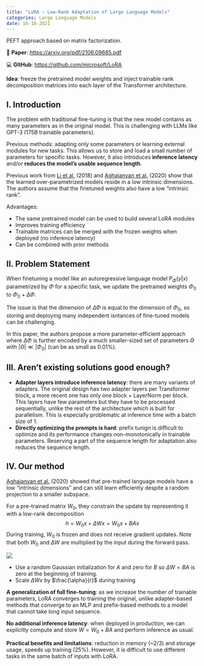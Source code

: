 ```yaml
---
title: "LoRA – Low-Rank Adaptation of Large Language Models"
categories: Large Language Models
date: 16-10-2021
---
```


::: {.callout-tip}
PEFT approach based on matrix factorization.
:::

📝 **Paper**: [https://arxiv.org/pdf/2106.09685.pdf](https://arxiv.org/pdf/2106.09685.pdf)

💻 **GItHub**: [https://github.com/microsoft/LoRA](https://github.com/microsoft/LoRA)

**Idea**: freeze the pretrained model weights and inject trainable rank decomposition matrices into each layer of the Transformer architecture.

## I. Introduction

The problem with traditional fine-tuning is that the new model contains as many parameters as in the original model. This is challenging with LLMs like GPT-3 (175B trainable parameters).

Previous methods: adapting only some parameters or learning external modules for new tasks. This allows us to store and load a small number of parameters for specific tasks. However, it also introduces **inference latency** and/or **reduces the model's usable sequence length**.

Previous work from [Li et al.](https://arxiv.org/abs/1804.08838) (2018) and [Aghajanyan et al.](https://arxiv.org/abs/2012.13255) (2020) show that the learned over-parametrized models reside in a low intrinsic dimensions. The authors assume that the finetuned weights also have a low "intrinsic rank".

Advantages:

* The same pretrained model can be used to build several LoRA modules
* Improves training efficiency
* Trainable matrices can be merged with the frozen weights when deployed (no inference latency)
* Can be combined with prior methods

## II. Problem Statement

When finetuning a model like an autoregressive language model $P_{\Phi}(y|x)$ parametrized by $\Phi$ for a specific task, we update the pretrained weights $\Phi_0$ to $\Phi_0 + \Delta \Phi$.

The issue is that the dimension of $\Delta\Phi$ is equal to the dimension of $\Phi_0$, so storing and deploying many independent isntances of fine-tuned models can be challenging.

In this paper, the authors propose a more parameter-efficient approach where $\Delta \Phi$ is further encoded by a much smaller-sized set of parameters $\Theta$ with $|\Theta| \ll |\Phi_0|$ (can be as small as 0.01%).

## III. Aren't existing solutions good enough?

* **Adapter layers introduce inference latency**: there are many variants of adapters. The original design has two adapter layers per Transformer block, a more recent one has only one block + LayerNorm per block. This layers have few parameters but they have to be processed sequentially, unlike the rest of the architecture which is built for parallelism. This is especially problematic at inference time with a batch size of 1.
* **Directly optimizing the prompts is hard**: prefix tunign is difficult to optimize and its performance changes non-monotonically in trainable parameters. Reserving a part of the sequence length for adaptation also reduces the sequence length.

## IV. Our method

[Aghajanyan et al.](https://arxiv.org/abs/2012.13255) (2020) showed that pre-trained language models have a low "intrinsic dimensions" and can still learn efficiently despite a random projection to a smaller subspace.

For a pre-trained matrix $W_0$, they constrain the update by representing it with a low-rank decomposition $$h = W_0x + \Delta Wx = W_0x + BAx$$
During training, $W_0$ is frozen and does not receive gradient updates. Note that both $W_0$ and $\Delta W$ are multiplied by the input during the forward pass.

![](https://i.imgur.com/P5n6n3N.png)

* Use a random Gaussian initialization for $A$ and zero for $B$ so $\Delta W = BA$ is zero at the beginning of training.
* Scale $\Delta W x$ by $\frac{\alpha}{r}$ during training

**A generalization of full fine-tuning**: as we increase the number of trainable parameters, LoRA converges to training the original, unlike adapter-based methods that converge to an MLP and prefix-based methods to a model that cannot take long input sequence.

**No additional inference latency**: when deployed in production, we can explicitly compute and store $W = W_0 + BA$ and perform inference as usual. 

**Practical benefits and limitations**: reduction in memory (~2/3) and storage usage, speeds up training (25%). However, it is difficult to use different tasks in the same batch of inputs with LoRA.
